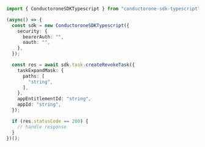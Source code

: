 ```typescript CreateRevokeTask.ts
import { ConductoroneSDKTypescript } from "conductorone-sdk-typescript";

(async() => {
  const sdk = new ConductoroneSDKTypescript({
    security: {
      bearerAuth: "",
      oauth: "",
    },
  });

  const res = await sdk.task.createRevokeTask({
    taskExpandMask: {
      paths: [
        "string",
      ],
    },
    appEntitlementId: "string",
    appId: "string",
  });

  if (res.statusCode == 200) {
    // handle response
  }
})();
```
